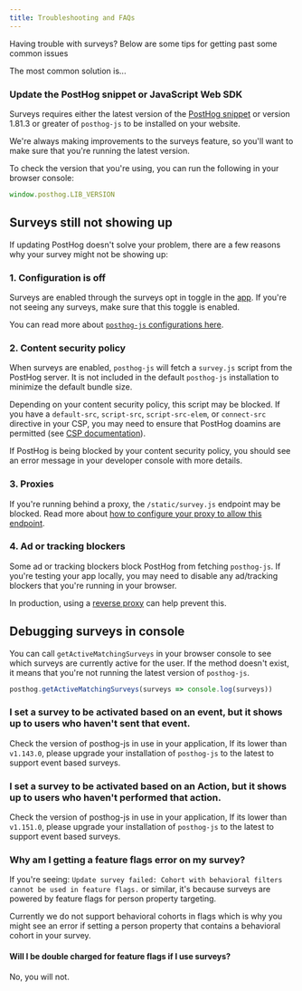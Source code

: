 ```yaml
---
title: Troubleshooting and FAQs
---
```


Having trouble with surveys? Below are some tips for getting past some common issues

The most common solution is...

### Update the PostHog snippet or JavaScript Web SDK

Surveys requires either the latest version of the [PostHog snippet](/docs/libraries/js#option-1-add-the-javascript-snippet-to-your-html) or version 1.81.3 or greater of `posthog-js` to be installed on your website.

We're always making improvements to the surveys feature, so you'll want to make sure that you're running the latest version.

To check the version that you're using, you can run the following in your browser console:

```js
window.posthog.LIB_VERSION
```

## Surveys still not showing up

If updating PostHog doesn't solve your problem, there are a few reasons why your survey might not be showing up:

### 1. Configuration is off

Surveys are enabled through the surveys opt in toggle in the [app](https://app.posthog.com/surveys). If you're not seeing any surveys, make sure that this toggle is enabled.

You can read more about [`posthog-js` configurations here](/docs/integrate/client/js#config).

### 2. Content security policy

When surveys are enabled, `posthog-js` will fetch a `survey.js` script from the PostHog server. It is not included in the default `posthog-js` installation to minimize the default bundle size.

Depending on your content security policy, this script may be blocked. If you have a `default-src`, `script-src`, `script-src-elem`, or `connect-src` directive in your CSP, you may need to ensure that PostHog doamins are permitted (see [CSP documentation](/docs/advanced/content-security-policy)).

If PostHog is being blocked by your content security policy, you should see an error message in your developer console with more details.


### 3. Proxies

If you're running behind a proxy, the `/static/survey.js` endpoint may be blocked. Read more about [how to configure your proxy to allow this endpoint](/docs/self-host/configure/running-behind-proxy#public-endpoints).

### 4. Ad or tracking blockers

Some ad or tracking blockers block PostHog from fetching `posthog-js`. If you're testing your app locally, you may need to disable any ad/tracking blockers that you're running in your browser.

In production, using a [reverse proxy](/docs/advanced/proxy) can help prevent this.

## Debugging surveys in console

You can call `getActiveMatchingSurveys` in your browser console to see which surveys are currently active for the user. If the method doesn't exist, it means that you're not running the latest version of `posthog-js`.  

```js
posthog.getActiveMatchingSurveys(surveys => console.log(surveys))
```

### I set a survey to be activated based on an event, but it shows up to users who haven't sent that event.

Check the version of posthog-js in use in your application, If its lower than `v1.143.0`,
please upgrade your installation of `posthog-js` to the latest to support event based surveys.

### I set a survey to be activated based on an Action, but it shows up to users who haven't performed that action.

Check the version of posthog-js in use in your application, If its lower than `v1.151.0`,
please upgrade your installation of `posthog-js` to the latest to support event based surveys.

### Why am I getting a feature flags error on my survey?

If you're seeing: `Update survey failed: Cohort with behavioral filters cannot be used in feature flags.` or similar, it's because surveys are powered by feature flags for person property targeting.

Currently we do not support behavioral cohorts in flags which is why you might see an error if setting a person property that contains a behavioral cohort in your survey.

#### Will I be double charged for feature flags if I use surveys?

No, you will not.
